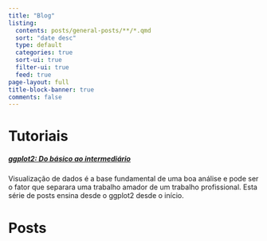 ```yaml
---
title: "Blog"
listing:
  contents: posts/general-posts/**/*.qmd
  sort: "date desc"
  type: default
  categories: true
  sort-ui: true
  filter-ui: true
  feed: true
page-layout: full
title-block-banner: true
comments: false
---
```


# Tutoriais

##### [ggplot2: Do básico ao intermediário](ggplot2-tutorial.html)

Visualização de dados é a base fundamental de uma boa análise e pode ser o fator que separara uma trabalho amador de um trabalho profissional. Esta série de posts ensina desde o ggplot2 desde o início.

# Posts
